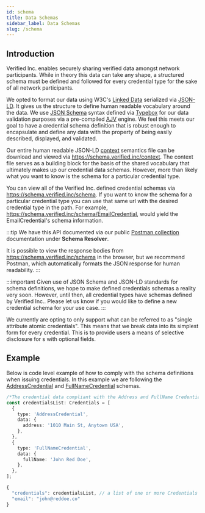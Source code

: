 ```yaml
---
id: schema
title: Data Schemas
sidebar_label: Data Schemas
slug: /schema
---
```



## Introduction

Verified Inc. enables securely sharing verified <a href="/terminology#credential"><Tip type="credential"/></a> data amongst network participants. While in theory this data can take any shape, a structured schema must be defined and followed for every credential type for the sake of all network participants.

We opted to format our data using W3C's [Linked Data](https://www.w3.org/standards/semanticweb/data) serialized via [JSON-LD](https://www.w3.org/TR/json-ld11/). It gives us the structure to define human readable vocabulary around the data. We use [JSON Schema](https://json-schema.org/) syntax defined via [Typebox](https://github.com/sinclairzx81/typebox) for our data validation purposes via a pre-compiled [AJV](https://ajv.js.org/guide/why-ajv.html) engine. We feel this meets our goal to have a credential schema definition that is robust enough to encapsulate and define any data with the property of being easily described, displayed, and validated.

Our entire human readable JSON-LD [context](https://www.w3.org/TR/json-ld11/#the-context) semantics file can be download and viewed via https://schema.verified.inc/context. The context file serves as a building block for the basis of the shared vocabulary that ultimately makes up our credential data schemas. However, more than likely what you want to know is the schema for a particular credential type.

You can view all of the Verified Inc. defined credential schemas via https://schema.verified.inc/schema. If you want to know the schema for a particular credential type you can use that same url with the desired credential type in the path. For example, https://schema.verified.inc/schema/EmailCredential, would yield the EmailCredential's schema information.

:::tip
We have this API documented via our public [Postman collection](https://api.docs.verified.inc/) documentation under **Schema Resolver**.

It is possible to view the response bodies from https://schema.verified.inc/schema in the browser, but we recommend Postman, which automatically formats the JSON response for human readability.
:::

:::important
Given use of JSON Schema and JSON-LD standards for schema definitions, we hope to make <a href="/terminology#customer"><Tip type="customer"/></a> defined credentials schemas a reality very soon. However, until then, all credential types have schemas defined by Verified Inc.. Please let us know if you would like to define a new credential schema for your use case.
:::

We currently are opting to only support what can be referred to as "single attribute atomic credentials". This means that we break data into its simplest form for every credential. This is to provide users a means of selective disclosure for <a href="/terminology#request"><Tip type="request"/></a>s with optional fields.

## Example

Below is code level example of how to comply with the schema definitions when issuing credentials. In this example we are following the [AddressCredential](https://schema.verified.inc/schema/AddressCredential) and [FullNameCredential](https://schema.verified.inc/schema/FullNameCredential) schemas.

```typescript
/*The credential data compliant with the Address and FullName Credentials schemas*/
const credentialsList: Credentials = [
  {
    type: 'AddressCredential',
    data: {
      address: '1010 Main St, Anytown USA',
    },
  },
  {
    type: 'FullNameCredential',
    data: {
      fullName: 'John Red Doe',
    },
  },
];
```

```typescript title="Example Request Body for Issuing Credentials"
{
  "credentials": credentialsList, // a list of one or more Credentials objects
  "email": "john@reddoe.co"
}

```
